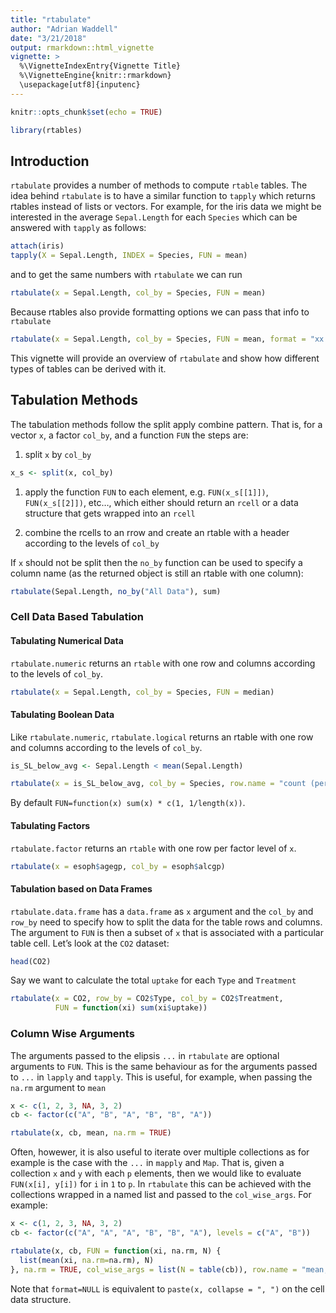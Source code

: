 ```yaml
---
title: "rtabulate"
author: "Adrian Waddell"
date: "3/21/2018"
output: rmarkdown::html_vignette
vignette: >
  %\VignetteIndexEntry{Vignette Title}
  %\VignetteEngine{knitr::rmarkdown}
  \usepackage[utf8]{inputenc}
---
```


```r
knitr::opts_chunk$set(echo = TRUE)
```


```r
library(rtables)
```

## Introduction

`rtabulate` provides a number of methods to compute `rtable` tables. The idea
behind `rtabulate` is to have a similar function to `tapply` which returns
rtables instead of lists or vectors. For example, for the iris data we might be
interested in the average `Sepal.Length` for each `Species` which can be
answered with `tapply` as follows:

```r
attach(iris)
tapply(X = Sepal.Length, INDEX = Species, FUN = mean)
```

and to get the same numbers with `rtabulate` we can run

```r
rtabulate(x = Sepal.Length, col_by = Species, FUN = mean)
```

Because rtables also provide formatting options we can pass that info to
`rtabulate`

```r
rtabulate(x = Sepal.Length, col_by = Species, FUN = mean, format = "xx.xx")
```

This vignette will provide an overview of `rtabulate` and show how different
types of tables can be derived with it.


## Tabulation Methods

The tabulation methods follow the split apply combine pattern. That is, for a
vector `x`, a factor `col_by`, and a function `FUN` the steps are:

1. split `x` by `col_by`
```r
x_s <- split(x, col_by)
```
   
1. apply the function `FUN` to each element, e.g. `FUN(x_s[[1]])`,
`FUN(x_s[[2]])`, etc...,  which either should return an `rcell` or a data
structure that gets wrapped into an `rcell`

1. combine the rcells to an rrow and create an rtable with a header according to
the levels of `col_by`


If `x` should not be split then the `no_by` function can be used to specify a
column name (as the returned object is still an rtable with one column):

```r
rtabulate(Sepal.Length, no_by("All Data"), sum)
```


### Cell Data Based Tabulation

#### Tabulating Numerical Data

`rtabulate.numeric` returns an `rtable` with one row and columns according to
the levels of `col_by`.

```r
rtabulate(x = Sepal.Length, col_by = Species, FUN = median)
```

#### Tabulating Boolean Data

Like `rtabulate.numeric`, `rtabulate.logical` returns an rtable with one row and
columns according to the levels of `col_by`.


```r
is_SL_below_avg <- Sepal.Length < mean(Sepal.Length)

rtabulate(x = is_SL_below_avg, col_by = Species, row.name = "count (percentage)")
```

By default `FUN=function(x) sum(x) * c(1, 1/length(x))`.

#### Tabulating Factors

`rtabulate.factor` returns an `rtable` with one row per factor level of `x`.

```r
rtabulate(x = esoph$agegp, col_by = esoph$alcgp)
```

#### Tabulation based on Data Frames

`rtabulate.data.frame` has a `data.frame` as `x` argument and the `col_by` and
`row_by` need to specify how to split the data for the table rows and columns.
The argument to `FUN` is then a subset of `x` that is associated with a
particular table cell. Let's look at the `CO2` dataset:

```r
head(CO2)
```

Say we want to calculate the total `uptake` for each `Type` and `Treatment`

```r
rtabulate(x = CO2, row_by = CO2$Type, col_by = CO2$Treatment,
          FUN = function(xi) sum(xi$uptake))
```


### Column Wise Arguments

The arguments passed to the elipsis `...` in `rtabulate` are optional arguments
to `FUN`. This is the same behaviour as for the arguments passed to `...` in
`lapply` and `tapply`. This is useful, for example, when passing the `na.rm`
argument to `mean`

```r
x <- c(1, 2, 3, NA, 3, 2)
cb <- factor(c("A", "B", "A", "B", "B", "A"))

rtabulate(x, cb, mean, na.rm = TRUE)
```


Often, howewer, it is also useful to iterate over multiple collections as for
example is the case with the `...` in `mapply` and `Map`. That is, given a
collection `x` and `y` with each `p` elements, then we would like to evaluate
`FUN(x[i], y[i])` for `i` in `1` to `p`. In `rtabulate` this can be achieved
with the collections wrapped in a named list and passed to the `col_wise_args`.
For example:

```r
x <- c(1, 2, 3, NA, 3, 2)
cb <- factor(c("A", "A", "A", "B", "B", "A"), levels = c("A", "B"))

rtabulate(x, cb, FUN = function(xi, na.rm, N) {
  list(mean(xi, na.rm=na.rm), N)
}, na.rm = TRUE, col_wise_args = list(N = table(cb)), row.name = "mean, N")
```

Note that `format=NULL` is equivalent to `paste(x, collapse = ", ")` on the cell
data structure.

